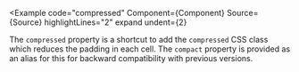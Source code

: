 
<Example
  code="compressed"
  Component={Component}
  Source={Source}
  highlightLines="2"
  expand
  undent={2}
>
  The `compressed` property is a shortcut to add the `compressed` CSS class
  which reduces the padding in each cell.  The `compact` property is provided
  as an alias for this for backward compatibility with previous versions.
</Example>
